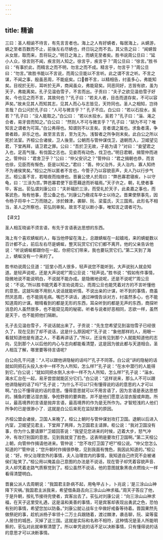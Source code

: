 ```yaml
---
---
---
```

title: 精谕
---



三曰：圣人相谕不待言，有先言言者也。海上之人有好蜻者，每居海上，从蜻游，蜻之至者百数而不止，前後左右尽蜻也，终日玩之而不去。其父告之曰： “闻蜻皆从女居，取而来，吾将玩之。”明日之海上，而蜻无至者矣。胜书说周公旦曰：“延小人众，徐言则不闻，疾言则人知之。徐言乎，疾言乎？”周公旦曰：“徐言。”胜书曰：“有事於此，而精言之而不明，勿言之而不成。精言乎，勿言乎？”周公旦曰：“勿言。”故胜书能以不言说，而周公旦能以不言听。此之谓不言之听。不言之谋，不闻之事，殷虽恶周，不能疵矣。口昬不言，以精相告，纣虽多心，弗能知矣。目视於无形，耳听於无声，商闻虽众，弗能窥矣。同恶同好，志皆有欲，虽为天子，弗能离矣。孔子见温伯雪子，不言而出。子贡曰：“夫子之欲见温伯雪子好矣，今也见之而不言，其故何也？”孔子曰：“若夫人者，目击而道存矣，不可以容声矣。”故未见其人而知其志，见其人而心与志皆见，天符同也。圣人之相知，岂待言哉？白公问於孔子曰：“人可与微言乎？” 孔子不应。白公曰：“若以石投水，奚若？”孔子曰：“没人能取之。”白公曰： “若以水投水，奚若？”孔子曰：“淄、渑之合者，易牙尝而知之。”白公曰： “然则人不可与微言乎？”孔子曰：“胡为不可？唯知言之谓者为可耳。”白公弗得也。知谓则不以言矣。言者谓之属也。求鱼者濡，争兽者趋，非乐之也。故至言去言，至为无为。浅智者之所争则末矣。此白公之所以死於法室。齐桓公合诸侯，卫人後至。公朝而与管仲谋伐卫，退朝而入，卫姬望见君，下堂再拜，请卫君之罪。公曰：“吾於卫无故，子曷为请？”对曰：“妾望君之入也，足高气强，有伐国之志也。见妾而有动色，伐卫也。”明日君朝，揖管仲而进之。管仲曰：“君舍卫乎？”公曰：“仲父安识之？”管仲曰：“君之揖朝也恭，而言也徐，见臣而有惭色，臣是以知之。”君曰：“善。仲父治外，夫人治内，寡人知终不为诸侯笑矣。”桓公之所以匿者不言也，今管子乃以容貌音声，夫人乃以行步气志。桓公虽不言，若暗夜而烛燎也。晋襄公使人於周曰：“弊邑寡君寝疾，卜以守龟，曰：‘三涂为祟。’弊邑寡君使下臣愿藉途而祈福焉。”天子许之，朝，礼使者事毕，客出。苌弘谓刘康公曰：“夫祈福於三涂，而受礼於天子，此柔嘉之事也，而客武色，殆有他事，愿公备之也。”刘康公乃儆戎车卒士以待之。晋果使祭事先，因令杨子将卒十二万而随之，涉於棘津，袭聊、阮、梁蛮氏，灭三国焉。此形名不相当，圣人之所察也，苌弘则审矣。故言不足以断小事，唯知言之谓者可为。

【译文】

圣人相互晓谕不须言语，有先于言语表达思想的东西。

海上有个喜欢蜻蜒的人，每当他停留在海上，总跟蜻蜒在一起嬉戏，来的蜻蜓数以百计都不止，前后左右尽是蜻蜒，整天玩赏它们它们都不离开。他的父亲告诉他说：“听说蜻蜒都跟你在一起，你把它们带来，我也要玩赏它们。”第二天到了海上，蜻蜒没有一个来的了。

胜书劝说周公旦道：“廷堂小而人很多，轻声说您不能听到，大声说别人就会知道。是轻声说呢，还是大声说呢?”周公旦说：“轻声说。”胜书说：“假如有件事情，隐微地说不能说明白，不说就不能办成。是隐微地说呢，还是不说呢?”周公旦说：“不说。”所以胜书能凭着不言劝说周公，而周公旦也能凭着对方的不言听懂他的意思。这就叫做不用别人说话就能听情。不说出亲的计谋，听不到的事情，商虽然厌恶周，也不能挑毛病。嘴巴不讲话，通过神情告诉对方，纣虽然多心，也不能知道周的计谋。眼晴看到的都是无形的东西，耳朵听到的都是无声的东西，商探听消息的人虽然很多，也不能窥见周的秘密。听者与说者好恶相同，志欲一样，虽然是天于，也不能把他们隔断。

孔子去见温伯雪子，不说话就出来了。子贡说：“先生您希望见到温怕雪子已经很久了，现在见到了却不说话，这是什么原因呢?”孔子说：“象他那样的人，用眼一看就知道他是有道之人，不着再讲话了。”所以，还没有见到那个人就能知道他的志向，见到那个人以后他的内心与志向都能看清楚，这是因为彼此都与天道相合。圣人相互了解，哪里要等待言语呢?

白公向孔干问道：“人可以跟他讲隐秘的话吗?”孔子不同答。白公说“讲的隐秘的话就如同把石头投入水中一样不为人所知，怎么样?”孔子说：“在水中潜行的人能得到它。”白公说；“就如同把水倒入水中一样不为人所知，怎么样?”孔子说：“淄水、渑水汇台在一起，易牙尝尝就能区分它们。”白公说：“这样说来，那么人不可以跟他讲隐秘的话了吗?”孔子说；“为什么不可以?只有懂得说的话的意思的人才可以啊。”白公不懂得说的话的意思。懂得意思就可以不用言语了，因为言语是表达思想的。捕鱼的要沾湿衣服，争抢野兽的要奔跑，并不是他们愿意沾湿衣服或奔跑。所以，最高境界的言语是抛弃言语，最高境界的作为是无所作为。才智短浅的人他们所争的已是很渺小了．这就是白公后来死在监狱里的原因。

齐桓公盟会诸侯，卫国人来晚了。桓公上朝时与管仲谋划攻打卫国。退朝以后进入内室，卫姬望见君主，下堂拜了两拜，为卫国君主请罪。柜公说：“我对卫国没有事，你为什么要请罪?”卫姬回答说：“我望见您进来的时候，迈着大步，怒气冲冲，有攻打别国的意思。见到我就变了脸色，这表明是要攻打卫国啊。”第二天桓公上朝，向管仲作揖请他进来。管仲说：“您不攻打卫国了吧?”桓公说。“仲父您怎么知道的?”管仲说；“您升朝时作揖很恭敬，见到我面有愧色，我因此知道的。”桓公说：“好。仲父治理宫外的事情，夫人治理宫内的事情，我知道自己终究不会被诸侯们耻笑了。”桓公用以掩盖自己意图的办法是不说话，现在管子却凭着容貌声音、夫人却凭着走路气质察觉到了。桓公虽然不说话，他的意图就象黑夜点燃烛火一样看得清楚明白。

晋襄公派人去周朝说：“我国君主卧病不起，用龟甲占卜，卜兆说；‘是三涂山山神降下灾祸。’我国君主派我来，希望借条路去向三涂山山神求福。”周天子答应了他，于是升朝，按礼节接待完使者，宾客出去了。苌弘对刘康公说：“向三涂山山神求福，在天子这里受礼遇，这是温和美善的事情，可是宾客却表现出勇武之色，恐怕有别的事情，希望您加以防备。”刘康公就让战车士卒做好戒备等待着。晋国果然先做祭祀的事，趁机派杨子率领十二万士兵跟随着，渡过棘津，袭击聊，阮、粱等蛮人居住的城邑，灭掉了这三国。这就是实际和名称不相符，这种情况是圣人所能明察的，苌弘对此就审察清楚了。所以单凭说的话不足以决断事情，只有懂得说的话的意思才可以决断事情。